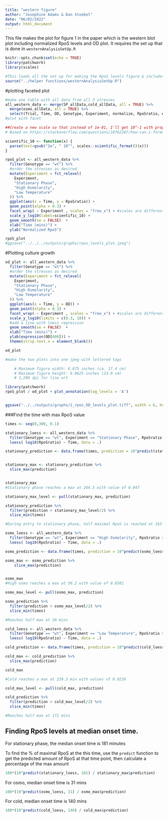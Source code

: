 ```yaml
---
title: "western figure"
author: "Josephine Adams & Dan Stoebel"
date: "06/02/2022"
output: html_document
---
```

This file makes the plot for figure 1 in the paper which is the western blot plot including normalized RpoS levels and OD plot. It requires the set up that is done in `westernAnalysisSetUp.R`
```r
knitr::opts_chunk$set(echo = TRUE)
library(patchwork)
library(scales)

#This loads all the set up for making the RpoS levels figure & includes the needed libraries
source("../helper functions/westernAnalysisSetUp.R") 
```

#plotting
faceted plot 
```r
#make one table with all data from all 3 stresses 
all_western_data <- merge(SP_allData,cold_allData, all = TRUE) %>% 
  merge(osmo_allData, all = TRUE) %>% 
  select(Trial, Time, OD, Genotype, Experiment, normalize, RpoSratio, exp_length)
#plot with facet

##Create a new scale so that instead of 1e-01, I'll get 10^-1 with proper exponentiaion.
# Based on https://stackoverflow.com/questions/10762287/how-can-i-format-axis-labels-with-exponents-with-ggplot2-and-scales

scientific_10 <- function(x) {
  parse(text=gsub("1e", " 10^", scales::scientific_format()(x)))
}

rpoS_plot <- all_western_data %>%
  filter(Genotype == "wt") %>%
  #order the stresses as desired
  mutate(Experiment = fct_relevel(
    Experiment,
    "Stationary Phase",
    "High Osmolarity",
    "Low Temperature"
  )) %>%
  ggplot(aes(x = Time, y = RpoSratio)) +
  geom_point(alpha = 0.3) +
  facet_wrap( ~ Experiment , scales = "free_x") + #scales are different for SP/cold & osmo
  scale_y_log10(label=scientific_10) +
  geom_smooth(se = FALSE)  +
  xlab("Time (mins)") +
  ylab("Normalized RpoS")

rpoS_plot
#ggsave("../../../outputs/graphs/rpos_levels_plot.jpeg")
```

#Plotting culture growth

```r
od_plot <- all_western_data %>%
  filter(Genotype == "wt") %>%
  #order the stresses as desired
  mutate(Experiment = fct_relevel(
    Experiment,
    "Stationary Phase",
    "High Osmolarity",
    "Low Temperature"
  )) %>%
  ggplot(aes(x = Time, y = OD)) +
  geom_point(alpha = 0.3) +
  facet_wrap( ~ Experiment , scales = "free_x") + #scales are different for SP/cold & osmo
  scale_y_log10(limits = c(0.3, 10)) +
  #add a line with loess regression
  geom_smooth(se = FALSE)  +
  xlab("Time (mins)") +
  ylab(expression(OD[600])) +
  theme(strip.text.x = element_blank())

od_plot

```

```r
#make the two plots into one jpeg with lettered tags

    # Maximum figure width: 6.875 inches (ca. 17.4 cm)
    # Maximum figure height: 9.0625 inches (23.0 cm)
    # 1,200 dpi for line art

library(patchwork)
rpoS_plot / od_plot + plot_annotation(tag_levels = 'A')


ggsave("../../outputs/graphs/1_rpos_OD_levels_plot.tiff", width = 6, height = 6, dpi = 300)
```

###Find the time with max RpoS value
```r
times <- seq(0,300, 0.1)

stationary_loess <- all_western_data %>%
  filter(Genotype == "wt", Experiment == "Stationary Phase", RpoSratio > 0) %>% 
  loess( log10(RpoSratio) ~ Time, data = .)

stationary_prediction <- data.frame(times, prediction = 10^predict(stationary_loess, times)) 


stationary_max <- stationary_prediction %>% 
  slice_max(prediction) 


stationary_max
#Stationary phase reaches a max at 264.5 with value of 0.047

stationary_max_level <- pull(stationary_max, prediction)

stationary_prediction %>% 
  filter(prediction > stationary_max_level/2) %>% 
  slice_min(times)

#During entry to stationary phase, half maximal RpoS is reached at 163 mins.
```


```r
osmo_loess <- all_western_data %>%
  filter(Genotype == "wt", Experiment == "High Osmolarity", RpoSratio > 0) %>% 
  loess( log10(RpoSratio) ~ Time, data = .)

osmo_prediction <- data.frame(times, prediction = 10^predict(osmo_loess, times))

osmo_max <- osmo_prediction %>% 
    slice_max(prediction)


osmo_max
#High osmo reaches a max at 50.2 with value of 0.0501

osmo_max_level <- pull(osmo_max, prediction)

osmo_prediction %>% 
  filter(prediction > osmo_max_level/2) %>% 
  slice_min(times)

#Reaches half max at 30 mins

```


```r
cold_loess <- all_western_data %>%
  filter(Genotype == "wt", Experiment == "Low Temperature", RpoSratio > 0) %>% 
  loess( log10(RpoSratio) ~ Time, data = .)

cold_prediction <- data.frame(times, prediction = 10^predict(cold_loess, times))

cold_max <- cold_prediction %>% 
  slice_max(prediction)

cold_max

#Cold reaches a max at 239.3 min with values of 0.0236

cold_max_level <- pull(cold_max, prediction)

cold_prediction %>% 
  filter(prediction > cold_max_level/2) %>% 
  slice_min(times)

#Reaches half max at 172 mins

```


## Finding RpoS levels at median onset time.

For stationary phase, the median onset time is 181 minutes

To find the % of maximal RpoS at the this time, use the `predict` function to get the predicted amount of RpoS at that time point, then calculate a percentage of the max amount
```r
100*(10^predict(stationary_loess, 181) / stationary_max$prediction)


```

For osmo, median onset time is 31 mins

```r
100*(10^predict(osmo_loess, 31) / osmo_max$prediction)

```

For cold, median onset time is 140 mins

```r
100*(10^predict(cold_loess, 140) / cold_max$prediction)
```



